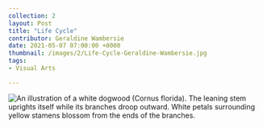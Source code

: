 ---
collection: 2
layout: Post
title: "Life Cycle"
contributor: Geraldine Wambersie
date: 2021-05-07 07:00:00 +0000
thumbnail: /images/2/Life-Cycle-Geraldine-Wambersie.jpg
tags: 
- Visual Arts

---
<div class="center">
    <img src="/images/2/Life-Cycle-Geraldine-Wambersie.jpg" 
        alt="An illustration of a white dogwood (Cornus florida). The leaning stem uprights itself while its branches droop outward. White petals surrounding yellow stamens blossom from the ends of the branches." />
</div>